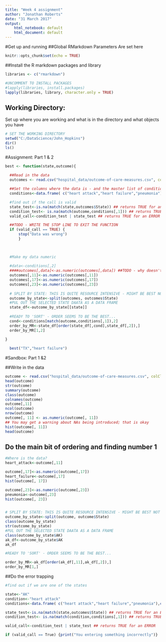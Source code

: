 ```yaml
---
title: "Week 4 assignment"
author: "Jonathan Roberts"
date: "31 March 2017"
output: 
    html_notebook: default
    html_document: default
---
```


#Get up and running
##Global RMarkdown Parameters
Are set here

```r
knitr::opts_chunk$set(echo = TRUE)
```

##Install the R markdown packages and library

```r
libraries <- c("rmarkdown")

#UNCOMMENT TO INSTALL PACKAGES
#lapply(libraries, install.packages)
lapply(libraries, library, character.only = TRUE)
```


## Working Directory: 
Set up where you are working and what is in the directory and what objects you have
 
```r

# SET THE WORKING DIRECTORY
setwd("C:/DataScience/John_Hopkins")
dir()
ls()

```

#Assignment: Part 1 & 2

```r

best <- function(state,outcome){
  
  ##Read in the data
  outcomes <- read.csv("hospital_data/outcome-of-care-measures.csv", colClasses = "character")

  ##Set the columns where the data is - and the master list of conditions
  conditions<-data.frame( c("heart attack","heart failure","pneumonia"),c(11,17,23))

  #find out if the call is valid
  state_test<-is.na(match(state,outcomes$State)) ## returns TRUE for an ERROR
  condition_test<- is.na(match(outcome,conditions[,1])) ## returns TRUE for an ERROR
  valid_call<-condition_test | state_test ## returns TRUE for an ERROR

  ##TODO - WRITE THE STOP LINE TO EXIT THE FUNCTION
  if (valid_call == TRUE) {
      stop("Data was wrong") 
      }

  
  
  #Make my data numeric
  
  #data<-conditions[,2]
  ####outcomes[,data]<-as.numeric(outcomes[,data]) ##TODO - why doesn't this work??
  outcomes[,11]<-as.numeric(outcomes[,11])
  outcomes[,17]<-as.numeric(outcomes[,17])  
  outcomes[,23]<-as.numeric(outcomes[,23])
  
  # SPLIT BY STATE: THIS IS QUITE RESOURCE INTENSIVE - MIGHT BE BEST NOT TO 'FILTER' ON STATE NAME.
  outcome_by_state<-split(outcomes, outcomes$State)
  #PUL OUT THE SELECTED STATE DAATA AS A DATA FRAME
  state_df<-outcome_by_state[[state]]
  
  #READY TO 'SORT' - ORDER SEEMS TO BE THE BEST...
  cond<-conditions[match(outcome,conditions[,1]),2]  
  order_by_MR<-state_df[order(state_df[,cond],state_df[,2]),]
  order_by_MR[1,2]
  
}

  best("TX","heart failure")

```

#Sandbox: Part 1 &2

##Write in the data

```r

outcome <- read.csv("hospital_data/outcome-of-care-measures.csv", colClasses = "character")
head(outcome)
str(outcome)
summary(outcome)
class(outcome)
colnames(outcome)
outcome[,11]
ncol(outcome)
nrow(outcome)
outcome[, 11] <- as.numeric(outcome[, 11])
## You may get a warning about NAs being introduced; that is okay
hist(outcome[, 11])
head(outcome)

```

## Do the main bit of ordering and finding number 1
```r
#Where is the data?
heart_attack<-outcome[,11]

outcome[,17]<-as.numeric(outcome[,17])
heart_failure<-outcome[,17]
hist(outcome[, 17])

outcome[,23]<-as.numeric(outcome[,23])
pneumonia<-outcome[,23]
hist(outcome[, 23])


# SPLIT BY STATE: THIS IS QUITE RESOURCE INTENSIVE - MIGHT BE BEST NOT TO SPLIT AND 'FILTER' ON STATE NAME.
outcome_by_state<-split(outcome, outcome$State)
class(outcome_by_state)
str(outcome_by_state)
#PUL OUT THE SELECTED STATE DAATA AS A DATA FRAME
class(outcome_by_state$AK)
ak_df<-outcome_by_state$AK
ak_df

#READY TO 'SORT' - ORDER SEEMS TO BE THE BEST...

order_by_MR<-ak_df[order(ak_df[,11],ak_df[,2]),]
order_by_MR[1,]

```

##Do the error trapping
```r
#find out if we are one of the states

state<-"AK"
condition<-"heart attack"
conditions<-data.frame( c("heart attack","heart failure","pneumonia"),c(11,17,23))

state_test<-is.na(match(state,outcomes$State)) ## returns TRUE for an ERROR
condition_test<- is.na(match(condition,conditions[,1])) ## returns TRUE for an ERROR

valid_call<-condition_test | state_test ## returns TRUE for an ERROR

if (valid_call == True) {print("You entering something incorrectly")}



```



